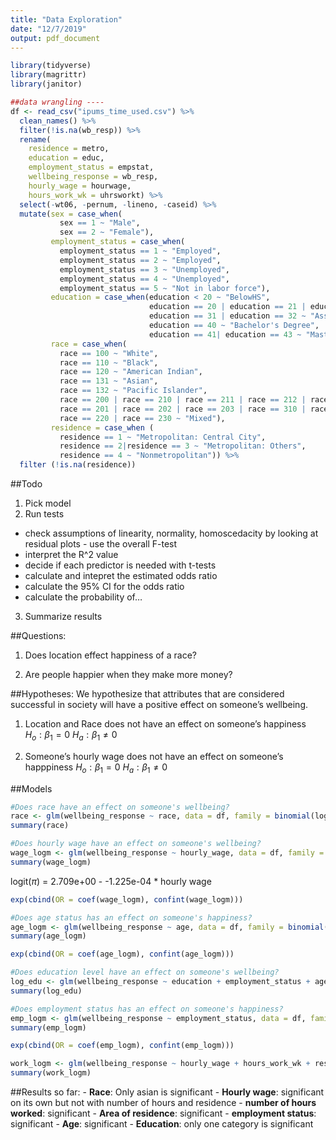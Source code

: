 ```yaml
---
title: "Data Exploration"
date: "12/7/2019"
output: pdf_document
---
```


```r
library(tidyverse)
library(magrittr)
library(janitor)
```

```r
##data wrangling ----
df <- read_csv("ipums_time_used.csv") %>% 
  clean_names() %>%
  filter(!is.na(wb_resp)) %>%
  rename(
    residence = metro, 
    education = educ, 
    employment_status = empstat,
    wellbeing_response = wb_resp,
    hourly_wage = hourwage, 
    hours_work_wk = uhrsworkt) %>% 
  select(-wt06, -pernum, -lineno, -caseid) %>%
  mutate(sex = case_when(
           sex == 1 ~ "Male",
           sex == 2 ~ "Female"),
         employment_status = case_when(
           employment_status == 1 ~ "Employed",
           employment_status == 2 ~ "Employed", 
           employment_status == 3 ~ "Unemployed",
           employment_status == 4 ~ "Unemployed",
           employment_status == 5 ~ "Not in labor force"),
         education = case_when(education < 20 ~ "BelowHS",
                               education == 20 | education == 21 | education == 30  ~ "High School",
                               education == 31 | education == 32 ~ "Associate Degree",
                               education == 40 ~ "Bachelor's Degree",
                               education == 41| education == 43 ~ "Master's Degree and above"),
         race = case_when(
           race == 100 ~ "White",
           race == 110 ~ "Black",
           race == 120 ~ "American Indian",
           race == 131 ~ "Asian",
           race == 132 ~ "Pacific Islander", 
           race == 200 | race == 210 | race == 211 | race == 212 | race == 300 | race == 400|
           race == 201 | race == 202 | race == 203 | race == 310 | race == 320 |
           race == 220 | race == 230 ~ "Mixed"),
         residence = case_when (
           residence == 1 ~ "Metropolitan: Central City",
           residence == 2|residence == 3 ~ "Metropolitan: Others", 
           residence == 4 ~ "Nonmetropolitan")) %>% 
  filter (!is.na(residence))
```

##Todo 

1. Pick model 
2. Run tests 
- check assumptions of linearity, normality, homoscedacity by looking at residual plots - use the overall F-test 
- interpret the R^2 value 
- decide if each predictor is needed with t-tests 
- calculate and intepret the estimated odds ratio 
- calculate the 95% CI for the odds ratio 
- calculate the probability of... 
3. Summarize results 


##Questions: 

1. Does location effect happiness of a race? 

2. Are people happier when they make more money? 

##Hypotheses: 
We hypothesize that attributes that are considered successful in society will have a positive effect on someone's wellbeing. 

1. Location and Race does not have an effect on someone's happiness 
$H_o: \beta{_1} = 0$
$H_a:\beta{_1} \neq 0$ 

2. Someone's hourly wage does not have an effect on someone's happpiness 
$H_o: \beta{_1} = 0$
$H_a:\beta{_1} \neq 0$ 

##Models  

```r
#Does race have an effect on someone's wellbeing? 
race <- glm(wellbeing_response ~ race, data = df, family = binomial(logit))
summary(race)
```

```r
#Does hourly wage have an effect on someone's wellbeing? 
wage_logm <- glm(wellbeing_response ~ hourly_wage, data = df, family = binomial(logit))
summary(wage_logm)
```

logit($\pi$) = 2.709e+00 - -1.225e-04 * hourly wage 

```r
exp(cbind(OR = coef(wage_logm), confint(wage_logm)))
```


```r
#Does age status has an effect on someone's happiness? 
age_logm <- glm(wellbeing_response ~ age, data = df, family = binomial(logit))
summary(age_logm)
```

```r
exp(cbind(OR = coef(age_logm), confint(age_logm)))
```

```r
#Does education level have an effect on someone's wellbeing? 
log_edu <- glm(wellbeing_response ~ education + employment_status + age + race + residence + hours_work_wk, data = df, family = binomial(logit))
summary(log_edu)
```

```r
#Does employment status has an effect on someone's happiness? 
emp_logm <- glm(wellbeing_response ~ employment_status, data = df, family = binomial(logit))
summary(emp_logm)
```

```r
exp(cbind(OR = coef(emp_logm), confint(emp_logm)))
```

```r
work_logm <- glm(wellbeing_response ~ hourly_wage + hours_work_wk + residence, data = df) 
summary(work_logm)
```

##Results so far:
- **Race**: Only asian is significant
- **Hourly wage**: significant on its own but not with number of hours and residence
- **number of hours worked**: significant
- **Area of residence**: significant
- **employment status**: significant
- **Age**: significant
- **Education**: only one category is significant 



